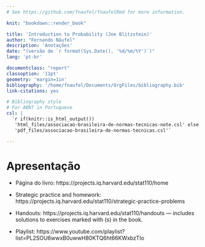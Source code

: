 ```yaml
--- 
# See https://github.com/fnaufel/fnaufelRmd for more information.

knit: "bookdown::render_book"

title: 'Introduction to Probability (Joe Blitzstein)'
author: "Fernando Náufel"
description: 'Anotações'
date: "(versão de `r format(Sys.Date(), '%d/%m/%Y')`)"
lang: 'pt-br'

documentclass: "report"
classoption: '11pt'
geometry: 'margin=1in'
bibliography: '/home/fnaufel/Documents/OrgFiles/bibliography.bib'
link-citations: yes

# Bibliography style
# For ABNT in Portuguese
csl: |
  `r if(knitr::is_html_output())
   'html_files/associacao-brasileira-de-normas-tecnicas-note.csl' else 
   'pdf_files/associacao-brasileira-de-normas-tecnicas.csl'`

---
```


# Apresentação {-}

* Página do livro: https://projects.iq.harvard.edu/stat110/home

* Strategic practice and homework: https://projects.iq.harvard.edu/stat110/strategic-practice-problems

* Handouts: https://projects.iq.harvard.edu/stat110/handouts --- includes solutions to exercises marked with (s) in the book.

* Playlist: https://www.youtube.com/playlist?list=PL2SOU6wwxB0uwwH80KTQ6ht66KWxbzTIo


